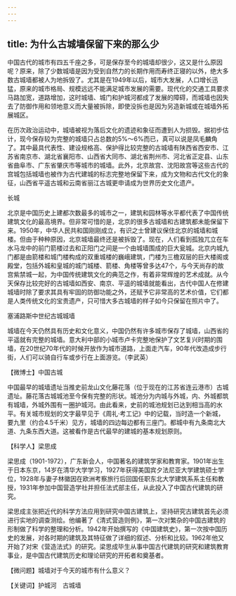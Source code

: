 ```yaml
---
---
---
```

title: 为什么古城墙保留下来的那么少
---




中国古代的城市有四五千座之多，可是保存至今的城墙却很少，这又是什么原因呢？原来，除了少数城墙是因为受到自然力的长期作用而寿终正寝的以外，绝大多数古城墙都被人为地拆毁了。尤其是在1949年以后，城市大发展，人口增长迅猛，原来的城市格局、规模远远不能满足城市发展的需要。现代化的交通工具要求马路加宽，道路增加，这时城墙、城门和护城河都成了发展的障碍，而城墙也因失去了防御作用和领地意义而大量被拆除，即使没拆也是因为另造新城或在城墙外拓展城区。

在历次政治运动中，城墙被视为落后文化的遗迹和象征而遭到人为损毁。据初步估计，现今保存较为完整的城墙只占总数的5%～6%而已，真可以说是凤毛麟角了。其中最具代表性、建设规格高、保护得比较完整的古城墙有陕西省西安市、江苏省南京市、湖北省襄阳市、山西省大同市、湖北省荆州市、河北省正定县、山东省曲阜市、广东省肇庆市等城市的城墙。此外，北京故宫、沈阳故宫等这些古代的宫城包括城墙也被作为古代建城的标志完整地保留下来，成为文物和古代文化的象征，山西省平遥古城和云南省丽江古城更申请成为世界历史文化遗产。

长城



北京是中国历史上建都次数最多的城市之一，建筑和园林等水平都代表了中国传统建筑文化的最高境界。但非常可惜的是，北京的很多古城墙和古建筑都未能保留下来。1950年，中华人民共和国刚刚成立，有识之士曾建议保住北京的城墙和城楼。但由于种种原因，北京城墙最终还是被拆毁了。现在，人们看到孤独兀立在车水马龙中的前门箭楼过去和正阳门之间是一个由城墙围成的巨大瓮城。北京内城九门都是由箭楼和城门楼构成的双重城楼的巍峨建筑，门楼为三檐双层的巨大楼阁或殿堂，包括外城和皇城的城门城楼、箭楼、角楼等曾多达47个，与今天尚存的故宫紫禁城一起，为中国传统建筑文化的典范之作，有着非常辉煌的艺术成就。从今天保存比较完好的古城墙如西安、南京、平遥的城墙就能看出，古代中国人在修建城墙时除了要求其具有牢固的防御功能之外，还赋予它非常高的艺术价值，它们都是人类传统文化的宝贵遗产，只可惜大多古城墙的样子如今只保留在照片中了。

塞浦路斯中世纪古城城墙



城墙在今天仍然具有历史和文化意义，中国仍然有许多城市保存了城墙，山西省的平遥就有完整的城墙。意大利中部的小城市卢卡完整地保护了文艺复兴时期的围墙，在20世纪70年代的时候开放作为城市道路，上面走汽车，90年代改造成步行街，人们可以骑自行车或步行在上面游览。（李武英）





【微博士】中国古城

中国最早的城墙遗址当推史前龙山文化藤花落（位于现在的江苏省连云港市）古城遗址。藤花落古城城池至今保有完整的形状。城池分为内城与外城，内、外城都筑有城墙，外城外围有一圈护城河。由此看来，史前的城池规划已达到相当高的水平。有关城市规划的文字最早见于《周礼·考工记》中的记载，当时造一个新城，要九里（约合4.5千米）见方，城墙的四边每边都有三座门。都城中有九条南北大道、九条东西大道。这被看作是古代最早的建城的基本规划原则。

【科学人】梁思成



梁思成（1901-1972），广东新会人，中国著名的建筑学家和教育家。1901年出生于日本东京，14岁在清华大学学习，1927年获得美国宾夕法尼亚大学建筑硕士学位，1928年与妻子林徽因在欧洲考察旅行后回国任职东北大学建筑系系主任和教授，1931年参加中国营造学社并担任法式部主任，从此投入了中国古代建筑的研究。

梁思成主张把近代的科学方法应用到研究中国古建筑上，坚持研究古建筑首先必须进行实地的调查测绘。他编著了《清式营造则例》，第一次对繁杂的中国古建筑的形制做了科学的整理和分析。1942年开始撰写的《中国建筑史》，第一次按中国历史的发展，对各时期的建筑及其特征做了详细的叙述、分析和比较。1962年他又开始了对宋《营造法式》的研究。梁思成毕生从事中国古代建筑的研究和建筑教育事业，是中国古代建筑历史和理论研究的开拓者和奠基者。

【微问题】城墙对于今天的城市有什么意义？

【关键词】护城河　古城墙
